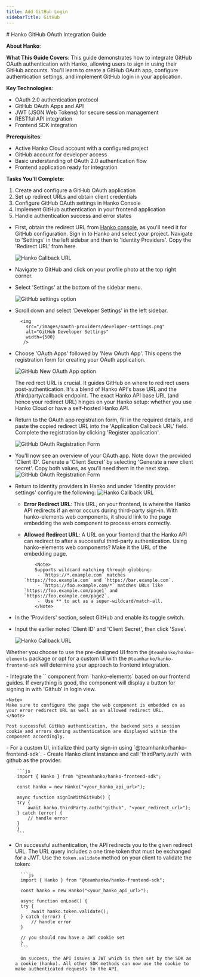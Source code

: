 ```yaml
---
title: Add GitHub Login
sidebarTitle: GitHub
---
```



<div class="hidden">
# Hanko GitHub OAuth Integration Guide

**About Hanko**:
<HankoAbout />

**What This Guide Covers**: This guide demonstrates how to integrate GitHub OAuth authentication with Hanko, allowing users to sign in using their GitHub accounts. You'll learn to create a GitHub OAuth app, configure authentication settings, and implement GitHub login in your application.

**Key Technologies**: 
- OAuth 2.0 authentication protocol
- GitHub OAuth Apps and API
- JWT (JSON Web Tokens) for secure session management
- RESTful API integration
- Frontend SDK integration

**Prerequisites**: 
- Active Hanko Cloud account with a configured project
- GitHub account for developer access
- Basic understanding of OAuth 2.0 authentication flow
- Frontend application ready for integration

**Tasks You'll Complete**:
1. Create and configure a GitHub OAuth application
2. Set up redirect URLs and obtain client credentials
3. Configure GitHub OAuth settings in Hanko Console
4. Implement GitHub authentication in your frontend application
5. Handle authentication success and error states
</div>

<Steps>
<Step title="Obtain GitHub OAuth Credentials">

- First, obtain the redirect URL from [Hanko console](https://cloud.hanko.io/), as you'll need it for GitHub configuration. Sign in to Hanko and select your project. Navigate to 'Settings' in the left sidebar and then to 'Identity Providers'. Copy the 'Redirect URL' from here.
  
    <img
      src="/images/oauth-providers/hanko-callback-url.png"
      alt="Hanko Callback URL"
      width={500}
    />

- Navigate to GitHub and click on your profile photo at the top right corner.
- Select 'Settings' at the bottom of the sidebar menu.
 
    <img
      src="/images/oauth-providers/github-settings.png"
      alt="GitHub settings option"
      width={500}
    />


- Scroll down and select 'Developer Settings' in the left sidebar.

        <img
          src="/images/oauth-providers/developer-settings.png"
          alt="GitHub Developer Settings"
          width={500}
         />

- Choose 'OAuth Apps' followed by 'New OAuth App'. This opens the registration form for creating your OAuth application.

    <img
      src="/images/oauth-providers/github-new-auth.png"
      alt="GitHub New OAuth App option"
      width={700}
    />

    <Note>
      The redirect URL is crucial. It guides GitHub on where to redirect users
      post-authentication. It's a blend of Hanko API's base URL and the
      /thirdparty/callback endpoint. The exact Hanko API base URL (and hence
      your redirect URL) hinges on your Hanko setup: whether you use Hanko Cloud
      or have a self-hosted Hanko API.
    </Note>

- Return to the OAuth app registration form, fill in the required details, and paste the copied redirect URL into the 'Application Callback URL' field. Complete the registration by clicking 'Register application'.

    <img
      src="/images/oauth-providers/github-oauth-form.png"
      alt="GitHub OAuth Registration Form"
      width={500}
    />

- You'll now see an overview of your OAuth app. Note down the provided 'Client ID'. Generate a 'Client Secret' by selecting 'Generate a new client secret'. Copy both values, as you'll need them in the next step.
    <img
      src="/images/oauth-providers/github-client-id.png"
      alt="GitHub OAuth Registration Form"
      width={500}
    />
</Step>
<Step title="Configure GitHub Credentials with Hanko">

- Return to Identity providers in Hanko and under 'Identity provider settings' configure the following:
    <img
      src="/images/oauth-providers/hanko-callback-url.png"
      alt="Hanko Callback URL"
      width={500}
    />

    - **Error Redirect URL**: This URL, on your frontend, is where the Hanko API redirects if an error occurs during third-party sign-in. With hanko-elements web components, it should link to the page embedding the web component to process errors correctly.
    - **Allowed Redirect URL**: A URL on your frontend that the Hanko API can redirect to after a successful third-party authentication. Using hanko-elements web components? Make it the URL of the embedding page.

              <Note>
              Supports wildcard matching through globbing:
               - `https://*.example.com` matches `https://foo.example.com` and `https://bar.example.com`.
               - `https://foo.example.com/*` matches URLs like `https://foo.example.com/page1` and `https://foo.example.com/page2`.
               -  Use ** to act as a super-wildcard/match-all.
              </Note>

- In the 'Providers' section, select GitHub and enable its toggle switch.
- Input the earlier noted 'Client ID' and 'Client Secret', then click 'Save'.

    <img
      src="/images/oauth-providers/hanko-github-pro.png"
      alt="Hanko Callback URL"
      width={500}
    />
</Step>

<Step title="Implement GitHub Login in Your Frontend Application">

Whether you choose to use the pre-designed UI from the `@teamhanko/hanko-elements` package or opt for a custom UI with the `@teamhanko/hanko-frontend-sdk` will determine your approach to frontend integration.

<Tabs>

<Tab title='Hanko Elements'>
- Integrate the `<hanko-auth>` component from `hanko-elements` based on our frontend guides. If everything is good, the component will display a button for signing in with 'Github' in login view.

    <Note>
    Make sure to configure the page the web component is embedded on as your error redirect URL as well as an allowed redirect URL.
    </Note>

    Post successful GitHub authentication, the backend sets a session cookie and errors during authentication are displayed within the component accordingly.

</Tab>

<Tab title="Hanko Frontend SDK">
- For a custom UI, initialize third party sign-in using `@teamhanko/hanko-frontend-sdk`.
- Create Hanko client instance and call `thirdParty.auth` with github as the provider.

        ```js
        import { Hanko } from "@teamhanko/hanko-frontend-sdk";

        const hanko = new Hanko("<your_hanko_api_url>");

        async function signInWithGitHub() {
        try {
            await hanko.thirdParty.auth("github", "<your_redirect_url>");
        } catch (error) {
            // handle error
        }
        }
        ```

- On successful authentication, the API redirects you to the given redirect URL. The URL query includes a one time token that must be exchanged for a JWT. Use the `token.validate` method on your client to validate the token:

        ```js
        import { Hanko } from "@teamhanko/hanko-frontend-sdk";

        const hanko = new Hanko("<your_hanko_api_url>");

        async function onLoad() {
        try {
            await hanko.token.validate();
        } catch (error) {
            // handle error
        }

        // you should now have a JWT cookie set
        }
        ```

        On success, the API issues a JWT which is then set by the SDK as a cookie (hanko). All other SDK methods can now use the cookie to make authenticated requests to the API.

</Tab>
</Tabs>
</Step>
</Steps>
